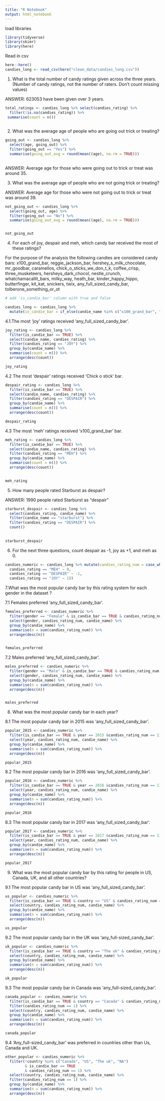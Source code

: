```yaml
---
title: "R Notebook"
output: html_notebook
---
```


load libraries
```r
library(tidyverse)
library(skimr)
library(here)
```


Read in csv
```r
here::here()
candies_long <- read_csv(here("clean_data/candies_long.csv"))
```
 
1. What is the total number of candy ratings given across the three years. (Number of candy ratings, not the number of raters. Don’t count missing values)


ANSWER: 623053 have been given over 3 years.

```r
total_ratings <- candies_long %>% select(candies_rating) %>% 
  filter(!is.na(candies_rating)) %>% 
 summarise(count = n())
   
```


2.  What was the average age of people who are going out trick or treating?

```r

going_out <- candies_long %>% 
  select(age, going_out) %>% 
  filter(going_out == "Yes") %>% 
  summarise(going_out_avg = round(mean((age), na.rm = TRUE)))
  
```

ANSWER: Average age for those who were going out to trick or treat was around 35.


3. What was the average age of people who are not going trick or treating?

ANSWER: Average age for those who were not going out to trick or treat was around 39.

```r

not_going_out <- candies_long %>% 
  select(going_out, age) %>% 
  filter(going_out == "No") %>% 
  summarise(going_out_avg = round(mean((age), na.rm = TRUE)))


not_going_out  
```


4. For each of joy, despair and meh, which candy bar received the most of these ratings?

For the purpose of the analysis the following candies are considered candy bars:
x100_grand_bar, reggie_jackson_bar, hershey_s_milk_chocolate, mr_goodbar, caramellos, chick_o_sticks_we_don_t_k, coffee_crisp, three_musketeers, hersheys_dark_chocol, nestle_crunch, whatchamacallit_bars, milky_way, heath_bar, kinder_happy_hippo, butterfinger, kit_kat, snickers, twix, any_full_sized_candy_bar, tolberone_something_or_ot



```r
# add 'is_candie_bar' column with true and false 

candies_long <- candies_long %>% 
  mutate(is_candie_bar = if_else(candie_name %in% c("x100_grand_bar", "reggie_jackson_bar", "hershey_s_milk_chocolate", "mr_goodbar", "caramellos", "chick_o_sticks_we_don_t_k", "coffee_crisp", "three_musketeers", "hersheys_dark_chocol", "nestle_crunch", "whatchamacallit_bars", "milky_way", "heath_bar", "kinder_happy_hippo", "butterfinger", "kit_kat", "snickers", "twix", "any_full_sized_candy_bar", "tolberone_something_or_ot"), TRUE, FALSE), .after = candie_name)
```


4.1.The most 'joy' ratings received 'any_full_sized_candy_bar'.

```r

joy_rating <- candies_long %>% 
  filter(is_candie_bar == TRUE) %>% 
  select(candie_name, candies_rating) %>% 
  filter(candies_rating == "JOY") %>% 
  group_by(candie_name) %>% 
  summarise(count = n()) %>% 
  arrange(desc(count))

joy_rating

```


4.2 The most 'despair' ratings received 'Chick o stick' bar.

```r
despair_rating <- candies_long %>% 
  filter(is_candie_bar == TRUE) %>% 
  select(candie_name, candies_rating) %>% 
  filter(candies_rating == "DESPAIR") %>% 
  group_by(candie_name) %>% 
  summarise(count = n()) %>% 
  arrange(desc(count))

despair_rating

```

4.3 The most 'meh' ratings received 'x100_grand_bar' bar.

```r

meh_rating <- candies_long %>% 
  filter(is_candie_bar == TRUE) %>% 
  select(candie_name, candies_rating) %>% 
  filter(candies_rating == "MEH") %>% 
  group_by(candie_name) %>% 
  summarise(count = n()) %>% 
  arrange(desc(count))
  

meh_rating

```


5. How many people rated Starburst as despair?

ANSWER: 1990 people rated Starburst as "despair"

```r
starburst_despair <- candies_long %>% 
  select(candies_rating, candie_name) %>% 
  filter(candie_name == "starburst") %>% 
  filter(candies_rating == "DESPAIR") %>% 
  count()
 
  
starburst_despair
```


6. For the next three questions, count despair as -1, joy as +1, and meh as 0.


```r

candies_numeric <- candies_long %>% mutate(candies_rating_num = case_when(
  candies_rating == "MEH" ~ 0,
  candies_rating == "DESPAIR" ~ -1,
  candies_rating == "JOY" ~ 1))
```

7.What was the most popular candy bar by this rating system for each gender in the dataset ?

7.1 Females preferred 'any_full_sized_candy_bar'.

```r
females_preferred <- candies_numeric %>% 
  filter(gender == "Female" & is_candie_bar == TRUE & candies_rating_num == 1) %>%
  select(gender, candies_rating_num, candie_name) %>%
  group_by(candie_name) %>% 
  summarise(n = sum(candies_rating_num)) %>% 
  arrange(desc(n)) 
  

females_preferred

```
7.2 Males preferred 'any_full_sized_candy_bar'.

```r
males_preferred <- candies_numeric %>% 
  filter(gender == "Male" & is_candie_bar == TRUE & candies_rating_num == 1) %>%
  select(gender, candies_rating_num, candie_name) %>%
  group_by(candie_name) %>% 
  summarise(n = sum(candies_rating_num)) %>% 
  arrange(desc(n)) 


males_preferred
```


8. What was the most popular candy bar in each year?

8.1 The most popular candy bar in 2015 was 'any_full_sized_candy_bar'.

```r
popular_2015 <- candies_numeric %>% 
  filter(is_candie_bar == TRUE & year == 2015 &candies_rating_num == 1) %>%
  select(year, candies_rating_num, candie_name) %>%
  group_by(candie_name) %>% 
  summarise(n = sum(candies_rating_num)) %>% 
  arrange(desc(n))

popular_2015

```
8.2 The most popular candy bar in 2016 was 'any_full_sized_candy_bar'.

```r
popular_2016 <- candies_numeric %>% 
  filter(is_candie_bar == TRUE & year == 2016 &candies_rating_num == 1) %>% 
  select(year, candies_rating_num, candie_name) %>%
  group_by(candie_name) %>% 
  summarise(n = sum(candies_rating_num)) %>% 
  arrange(desc(n))

popular_2016 

```
8.3 The most popular candy bar in 2017 was 'any_full_sized_candy_bar'.

```r
popular_2017 <- candies_numeric %>% 
  filter(is_candie_bar == TRUE & year == 2017 &candies_rating_num == 1) %>%
  select(year, candies_rating_num, candie_name) %>%
  group_by(candie_name) %>% 
  summarise(n = sum(candies_rating_num)) %>% 
  arrange(desc(n))

popular_2017
```

9. What was the most popular candy bar by this rating for people in US, Canada, UK, and all other countries?

9.1 The most popular candy bar in US was 'any_full_sized_candy_bar'.
```r
us_popular <- candies_numeric %>%
  filter(is_candie_bar == TRUE & country == "US" & candies_rating_num == 1) %>%
  select(country, candies_rating_num, candie_name) %>%
  group_by(candie_name) %>% 
  summarise(n = sum(candies_rating_num)) %>% 
  arrange(desc(n))

us_popular
```
9.2 The most popular candy bar in the UK was 'any_full-sized_candy_bar'. 

```r

uk_popular <- candies_numeric %>% 
  filter(is_candie_bar == TRUE & country == "The uk" & candies_rating_num == 1) %>% 
  select(country, candies_rating_num, candie_name) %>%
  group_by(candie_name) %>% 
  summarise(n = sum(candies_rating_num)) %>% 
  arrange(desc(n))

uk_popular
```
9.3 The most popular candy bar in Canada was 'any_full-sized_candy_bar'.

```r
canada_popular <- candies_numeric %>% 
  filter(is_candie_bar == TRUE & country == "Canada" & candies_rating_num == 1) %>% 
  filter(candies_rating_num == 1) %>%
  select(country, candies_rating_num, candie_name) %>%
  group_by(candie_name) %>% 
  summarise(n = sum(candies_rating_num)) %>% 
  arrange(desc(n))

canada_popular
```

9.4  'Any_full-sized_candy_bar' was preferred in countries other than Us, Canada and UK.

```r

other_popular <- candies_numeric %>% 
  filter(!country %in% c("Canada", "US", "The uk", "NA") 
         & is_candie_bar == TRUE 
         & candies_rating_num == 1) %>% 
  select(country, candies_rating_num, candie_name) %>%
  filter(candies_rating_num == 1) %>%
  group_by(candie_name) %>% 
  summarise(n = sum(candies_rating_num)) %>% 
  arrange(desc(n))
```

